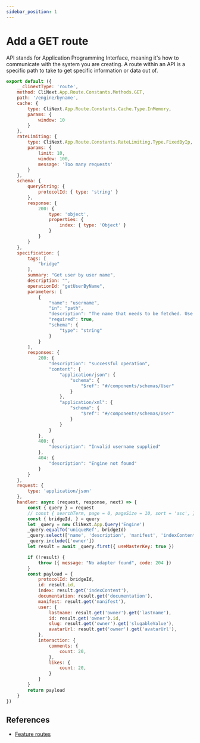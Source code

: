 ```yaml
---
sidebar_position: 1
---
```



# Add a GET route

API stands for Application Programming Interface, meaning it's how to communicate with the system you are creating. A route within an API is a specific path to take to get specific information or data out of.

```js
export default ({
    __clinextType: 'route',
    method: CliNext.App.Route.Constants.Methods.GET,
    path: '/engine/byname',
    cache: {
        type: CliNext.App.Route.Constants.Cache.Type.InMemory,
        params: {
            window: 10
        }
    },    
    rateLimiting: {
        type: CliNext.App.Route.Constants.RateLimiting.Type.FixedByIp,
        params: {
            limit: 10,
            window: 100,
            message: 'Too many requests'
        }
    },
    schema: {
        queryString: {
            protocolId: { type: 'string' }
        },
        response: {
            200: {
                type: 'object',
                properties: {
                    index: { type: 'Object' }
                }
            }
        }
    },
    specification: {
        tags: [
            "bridge"
        ],
        summary: "Get user by user name",
        description: "",
        operationId: "getUserByName",
        parameters: [
            {
                "name": "username",
                "in": "path",
                "description": "The name that needs to be fetched. Use user1 for testing. ",
                "required": true,
                "schema": {
                    "type": "string"
                }
            }
        ],
        responses: {
            200: {
                "description": "successful operation",
                "content": {
                    "application/json": {
                        "schema": {
                            "$ref": "#/components/schemas/User"
                        }
                    },
                    "application/xml": {
                        "schema": {
                            "$ref": "#/components/schemas/User"
                        }
                    }
                }
            },
            400: {
                "description": "Invalid username supplied"
            },
            404: {
                "description": "Engine not found"
            }
        }
    },
    request: {
        type: 'application/json'
    },
    handler: async (request, response, next) => {
        const { query } = request
        // const { searchTerm, page = 0, pageSize = 10, sort = 'asc', } = query
        const { bridgeId, } = query
        let _query = new CliNext.App.Query('Engine')
        _query.equalTo('uniqueRef', bridgeId)
        _query.select(['name', 'description', 'manifest', 'indexContent', 'documentation', 'owner'])
        _query.include(['owner'])
        let result = await _query.first({ useMasterKey: true })

        if (!result) {
            throw ({ message: "No adapter found", code: 204 })
        }
        const payload = {
            protocolId: bridgeId,
            id: result.id,
            index: result.get('indexContent'),
            documentation: result.get('documentation'),
            manifest: result.get('manifest'),
            user: {
                lastname: result.get('owner').get('lastname'),
                id: result.get('owner').id,
                slug: result.get('owner').get('slugableValue'),
                avatarUrl: result.get('owner').get('avatarUrl'),
            },
            interaction: {
                comments: {
                    count: 20,
                },
                likes: {
                    count: 20,
                }
            }
        }
        return payload
    }
})
```

## References
- [Feature routes](../../reference/feature/routes.md)